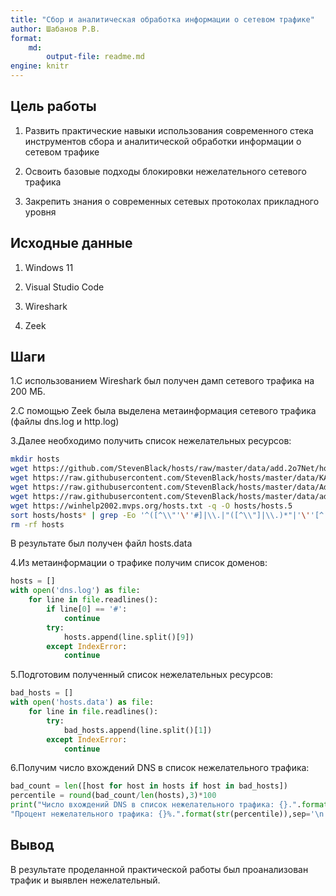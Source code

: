 ```yaml
---
title: "Сбор и аналитическая обработка информации о сетевом трафике"
author: Шабанов Р.В.
format: 
    md:
        output-file: readme.md
engine: knitr
---
```


## Цель работы

1. Развить практические навыки использования современного стека инструментов сбора и аналитической обработки информации о сетевом трафике

2. Освоить базовые подходы блокировки нежелательного сетевого трафика

3. Закрепить знания о современных сетевых протоколах прикладного уровня

## Исходные данные

1. Windows 11

2. Visual Studio Code

3. Wireshark

4. Zeek

## Шаги

1.С использованием Wireshark был получен дамп сетевого трафика на 200 МБ.

2.С помощью Zeek была выделена метаинформация сетевого трафика (файлы dns.log и http.log)

3.Далее необходимо получить список нежелательных ресурсов:

```bash
mkdir hosts
wget https://github.com/StevenBlack/hosts/raw/master/data/add.2o7Net/hosts -q -O hosts/hosts.1
wget https://raw.githubusercontent.com/StevenBlack/hosts/master/data/KADhosts/hosts -q -O hosts/hosts.2
wget https://raw.githubusercontent.com/StevenBlack/hosts/master/data/Adguard-cname/hosts -q -O hosts/hosts.3
wget https://raw.githubusercontent.com/StevenBlack/hosts/master/data/adaway.org/hosts -q -O hosts/hosts.4
wget https://winhelp2002.mvps.org/hosts.txt -q -O hosts/hosts.5
sort hosts/hosts* | grep -Eo '^([^\\"'\''#]|\\.|"([^\\"]|\\.)*"|'\''[^'\'']*'\'')*' | uniq > hosts.data
rm -rf hosts
```

В результате был получен файл hosts.data

4.Из метаинформации о трафике получим список доменов:

```python
hosts = []
with open('dns.log') as file:
    for line in file.readlines():
        if line[0] == '#':
            continue
        try:
            hosts.append(line.split()[9])
        except IndexError:
            continue
```
5.Подготовим полученный список нежелательных ресурсов:
```python
bad_hosts = []
with open('hosts.data') as file:
    for line in file.readlines():
        try:
            bad_hosts.append(line.split()[1])
        except IndexError:
            continue
```
6.Получим число вхождений DNS в список нежелательного трафика:
```python
bad_count = len([host for host in hosts if host in bad_hosts])
percentile = round(bad_count/len(hosts),3)*100
print("Число вхождений DNS в список нежелательного трафика: {}.".format(str(bad_count)),
"Процент нежелательного трафика: {}%.".format(str(percentile)),sep='\n')
```

## Вывод

В результате проделанной практической работы был проанализован трафик и выявлен нежелательный.